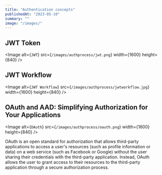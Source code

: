 ```yaml
---
title: "Authentication concepts"
publishedAt: "2023-05-10"
summary: ""
image: "/images/"
---
```


## JWT Token
<Image
  alt={`JWT`}
  src={`/images/authprocess/jwt.png`}
  width={1600}
  height={840}
/>
<ImageCredit sourceLink="https://example.com" sourceName="Example Website" />

## JWT Workflow
<Image
  alt={`JWT Workflow`}
  src={`/images/authprocess/jwtworkflow.jpg`}
  width={1600}
  height={840}
/>
<ImageCredit sourceLink="https://example.com" sourceName="Example Website" />

## OAuth and AAD: Simplifying Authorization for Your Applications
<Image
  alt={`OAuth`}
  src={`/images/authprocess/oauth.png`}
  width={1600}
  height={840}
/>
<ImageCredit sourceLink="https://example.com" sourceName="Example Website" />
<p>OAuth is an open standard for authorization that allows third-party applications to access a user's resources (such as profile information or data) on a web service (such as Facebook or Google) without the user sharing their credentials with the third-party application. Instead, OAuth allows the user to grant access to their resources to the third-party application through a secure authorization process.</p>